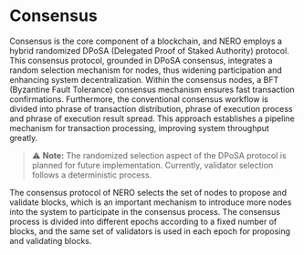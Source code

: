 
# Consensus

Consensus is the core component of a blockchain, and NERO employs a hybrid randomized DPoSA (Delegated Proof of Staked Authority) protocol. This consensus protocol, grounded in DPoSA consensus, integrates a random selection mechanism for nodes, thus widening participation and enhancing system decentralization. Within the consensus nodes, a BFT (Byzantine Fault Tolerance) consensus mechanism ensures fast transaction confirmations. Furthermore, the conventional consensus workflow is divided into phrase of transaction distribution, phrase of execution process and phrase of execution result spread. This approach establishes a pipeline mechanism for transaction processing, improving system throughput greatly.

> ⚠️ **Note:** The randomized selection aspect of the DPoSA protocol is planned for future implementation. Currently, validator selection follows a deterministic process.

The consensus protocol of NERO selects the set of nodes to propose and validate blocks, which is an important mechanism to introduce more nodes into the system to participate in the consensus process. The consensus process is divided into different epochs according to a fixed number of blocks, and the same set of validators is used in each epoch for proposing and validating blocks.

<PageFeedback path="/en/core-concepts/consensus-mechanism/overview" />
